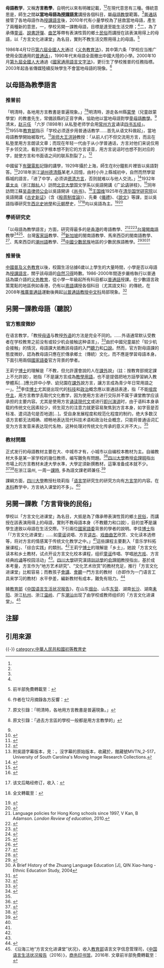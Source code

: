 {{noteTA
|1=zh-cn:本科; zh-tw:大學部; zh-hk:本科
}}
'''母語教学'''，又稱'''方言教學'''，自明代以來有明確記載，<ref name="2013江巧珍"/><ref name="普通话要继续推广"/>在現代意思有三種。傳統意思是，師生之間'''以當地母語為[[授課語言|授課語言]]'''講授各個科目，屬[[母語教學|母語教學]]範籌。<ref name="李佳2017也论"/>[[普通話|普通話]]接管了各地母語作為[[授課語言|授課語言]]後，2010年代有小量學校為了拯救當地母語，產生了兩種新的意思，一，學校另開一課教母語，目標是達至能生活交際；<ref name="李佳2017也论"/>二，為了承傳[[童谣|童谣]]、[[說書|說書]][[評彈|評彈]]、[[曲艺|曲艺]]等帶有表演性質的鄉土[[民俗|民俗]]而講授在該表演用得上的母語，以「方言文化进课堂」為名目，實則不教生活交際用得上的母語。<ref name="李佳2017也论">{{cite journal|title=也论“方言文化进课堂”|journal=《语言文字应用》|date=2017|issue=2|author=李佳|url=http://www.cqvip.com/qk/80549x/201702/672305375.html|publisher=[[中华人民共和国教育部|中华人民共和国教育部]]语言文字应用研究所|access-date=2020-09-05|archive-date=2017-10-05|archive-url=https://web.archive.org/web/20171005094019/http://www.cqvip.com/QK/80549X/201702/672305375.html|dead-url=no}} 前半部免費轉載至：{{cite news|title=李佳:也论“方言文化进课堂”(摘编)|date=2018-02-28|author=|publisher=[[微信公眾號|微信公眾號]]中国语情|url=http://www.ikeyvol.com/type-3/40746297.htm|archiveurl=https://web.archive.org/web/20191026114420/http://www.ikeyvol.com/type-3/40746297.htm|archivedate=2019-10-26|accessdate=2020-09-05|dead-url=no}}</ref>

1986年4月12日[[第六届全国人民代表大会|第六屆全國人大]]通过《[[中华人民共和国义务教育法|义务教育法]]》，其中第六条「学校应当推广使用全国通用的[[普通话|普通话]]」，1990年代末母語全面撤出中國大陸的小學。2000年10月[[第九屆全國人大|第九屆全國人大]]通過《[[國家通用語言文字法|國家通用語言文字法]]》，更衍生了學校推普的任務指標。2003年起各省傳媒陸續反映學生不會當地母語的現像。<ref>{{cite news|title=粤语衰落谁之过？|date=2003-10|work=[[新華網|新華網]]、[[金羊网|金羊网]]、[[南方網|南方網]]等一稿多投|last=李中|quote=在广东推广普通话，好不好？当然好！可是，别把推广普通话变成扼杀广东话。千年来的粤人说广东话，为了各种需要，广东人也需要跟外地交流沟通、也需要说普通话，可是，别逼我们只说普通话。也许我到上海时，希望能与对方用普通话沟通已经可以，但我们从来不去设想上海人之间用普通话沟通，因为那不关我的事。}} 作者在12月摘錄各方反響：{{cite news|title=[讨论] 粤语衰落谁之过？|publisher=湘里妹子|date=2003-12-04|author=|url=http://www.xlmz.net/forum/forum.php?mod=viewthread&tid=2523&extra=page%3D1|archiveurl=https://web.archive.org/web/20201006092827/http://www.xlmz.net/forum/forum.php?mod=viewthread&tid=2523&extra=page%3D1|archivedate=2020-10-06|accessdate=2020-11-23|dead-url=no}}</ref>

==以母語為教學語言==

{{Chinese languages in society}}
===推普前===
「明清時，各地用方言教書是普遍現象。」<ref name="2013江巧珍">{{cite journal|title=徽语区方言的特点与成因初探|journal=《黄山学院学报》|page=50-53|date=2003年11月|issue=4|last1=江巧珍|last2=孫承平|url=|archiveurl=|archivedate=}} 原文引錄：「明清時，各地用方言教書是普遍現象。」</ref><ref name="普通话要继续推广">{{cite journal|title=普通话要继续推广|journal=《[[语文建设|语文建设]]》|date=1963|issue=9|author=基达|url=http://www.cqvip.com/qk/81729x/196309/89877483495754514857484849.html|7=|access-date=2020-09-28|archive-date=2020-09-26|archive-url=https://web.archive.org/web/20200926011755/https://kxlogo.knet.cn/seallogo.dll?sn=e14032650010147566bo5t000000&size=4|dead-url=no}} 原文引錄：「過去方言區的學校一般都是用方言教學的」</ref>明清時，游走各州縣[[蒙學|蒙學]]（兒童啟蒙學堂）的教書先生，常備該縣的正音字典，協助他以當地母語對學童[[母語教學|母語教學]]。<ref name="2013江巧珍"/>清末，[[赵元任|赵元任]] 「六岁 (1898年) 从私塾老师学会用[[常州方言|常州方言]]诵读[[四书五经|四书五经]]」。<ref>{{cite news|title=方言大师赵元任|newspaper=[[清华大学|清华大学]]新闻网-轉自[[中華讀書報|中華讀書報]]|date=2001-08-15|last=冯爱珍|first=|url=https://news.tsinghua.edu.cn/info/1384/48912.htm|archiveurl=https://web.archive.org/web/20210216130852/https://news.tsinghua.edu.cn/info/1384/48912.htm|archivedate=2021-02-16|accessdate=2021-03-08|dead-url=no}}</ref>1955年[[中華人民共和國教育部|教育部]]指示「学校必须逐步用普通话教学……首先从语文科做起」，當地母語教學開始被取代。<ref>{{cite news|title=教育部关于在中小学和各级师范学校大力推广普通话的指示（1955年11月17日）|publisher=中國教育部|date=1955-11-17|author=|url=http://pth.gzhu.edu.cn/info/1030/1456.htm|archiveurl=https://web.archive.org/web/20200923130344/http://pth.gzhu.edu.cn/info/1030/1456.htm|archivedate=2020-09-23|accessdate=2020-09-23|dead-url=no}}</ref>[[浙师大|浙师大]][[王洪钟_(1968年)|王洪钟]]教授：「从前人们不但交流用方言，而且在私塾里用方言朗读文章；而现在年轻一代由于从小学普通话，方言对他们来说仅用于乡邻交流，看到汉字根本想不到它的方言读音，用方言说话时也想不到对应的字，就使方言和书面语之间的联系割裂了」。<ref>{{cite news|title=竞选者最年长者85岁 “老金华”竞选方言发音人火暴|newspaper=金华新闻网|last1=金璐|last2=林楚依|date=2012-07-25|url=https://zjnews.zjol.com.cn/system/2012/07/25/018683190.shtml|7=|accessdate=2021-05-11|archive-date=2021-02-16|archive-url=https://web.archive.org/web/20210216125140/https://zjnews.zjol.com.cn/system/2012/07/25/018683190.shtml|dead-url=no}}</ref>

中國留下[[有聲電影|有聲電影]]記錄的講學，1929年攝於上海，師生在8分鐘影片裡皆以吳語對答。<ref>附吳語字幕版本，見：{{cite news|title=三好学生陈仙娥（1929年）|publisher=bilibili網站|date=|author=|url=https://www.bilibili.com/video/BV1gJ411B7Ab|accessdate=2020-09-21|archive-date=2020-10-18|archive-url=https://web.archive.org/web/20201018140847/https://www.bilibili.com/video/BV1gJ411B7Ab|dead-url=no}}。沒字幕的原始版本，收藏於{{cite news|title=Chinese school- Chinese Children Sing Their Lessons|publisher=Fox Movietone News Story|date=1929-03-14|author=|url=https://digital.tcl.sc.edu/digital/collection/MVTN/id/6477/|accessdate=2020-09-21|archive-date=2020-10-18|archive-url=https://web.archive.org/web/20201018143047/https://digital.tcl.sc.edu/digital/collection/MVTN/id/6477/|dead-url=no}}，館藏號MVTN_2-517，University of South Carolina's Moving Image Research Collections.</ref>2018年浙江[[湖州市|湖州]][[德清縣|德清縣]]某老人回憶，由村小升上縣城初中，自然而然學習縣城的語言，「进了中学，必须讲[[德清方言|德清方言]]，否则就难以与他人交流。」<ref name="浙江日报20180410">{{cite news|title=你能听懂几种方言|date=2018-04-10|work=[[德清新聞|德清新聞]]|publisher=[[德清县广播电视台|德清县广播电视台]]|page=第6頁|url=http://dqxw.yunpaper.cn/Article/index/aid/3717877.html|archiveurl=https://web.archive.org/web/20210130061438/http://dqxw.yunpaper.cn/Article/index/aid/3717877.html|archivedate=2021-01-30|accessdate=2021-02-01|dead-url=no}}</ref>1932年[[章太炎|章太炎]]（浙江[[餘杭|餘杭]]人）訪問[[北京大學|北京大學]]国文学系以吳語開講《广[[论语|论语]]骈枝》，<ref>{{cite journal|last=桑兵|title=章太炎晚年北游讲学的文化象征|journal= 《历史研究》|date=2002|issue=4|}}</ref>同年訪問江蘇[[吴县律师公会|吴县律师公会]]以吳語開讲《[[尚书_(书)|尚书]]》。<ref>{{cite journal|last=桑兵|title=章太炎晚年北游讲学的文化象征|journal=《历史研究》|date=2002|issue=4|page=註釋第5-6條|url=https://www.douban.com/group/topic/48864036/|archiveurl=https://web.archive.org/web/20210216122615/https://www.douban.com/group/topic/48864036/|archivedate=2021-02-16|access-date=2021-03-15|dead-url=no}}</ref>[[王国维|王国维]]1925年在[[清华国学研究院|清华国学研究院]]以吳語開講《[[古史新证|古史新证]]》（含《[[殷周制度論|殷周制度論]]》）、先秦《[[儀禮|儀禮]]》、《[[說文|說文]]》等課，並以吳語指導研究生[[西北史地學|西北史地學]]和[[元朝|元朝]]歷史，<ref>{{cite book|chapter=〈王国维之生平、学行与文化精神〉|last=彭华|chapter-url=http://web.archive.org/web/20200812212253/https://www.rujiazg.com/article/2359|editor=舒大刚|title=《儒藏论坛: 第四辑》|location=成都|publisher=巴蜀书社|date=2009年12月|ISBN=9787807525554|access-date=2021-04-13|archive-date=2020-08-12|archive-url=https://web.archive.org/web/20200812212253/https://www.rujiazg.com/article/2359}} 该文后略经修订，收入：{{cite book|title=《王国维儒学论集》|publisher=四川大学出版社|date=2010年11月|location=成都|editor=彭华|page=「代前言」頁}}</ref><ref>{{cite book|chapter=王国维与清华国学研究院|title=《清华人物志（一）》|editor=清华大学校史组|publisher=[[清华大学出版社|清华大学出版社]]|date=1983年|last=孙敦恒}} 全文轉載至：{{cite web|title=王国维与清华国学研究院|date=2011-04-08|url=https://www.edu.cn/edu/gao_deng/zhuan_ti/Tsinghua100/dashi/201104/t20110408_598454.shtml|work=中國教育網|archiveurl=https://web.archive.org/web/20210217145632/https://www.edu.cn/edu/gao_deng/zhuan_ti/Tsinghua100/dashi/201104/t20110408_598454.shtml|archivedate=2021-02-17|access-date=2021-05-04|dead-url=no}}</ref>均以吳語為主。<ref>{{cite news|title=倾听海宁之声—走近海宁方言|newspaper=[[浙江财经大学东方学院|浙江财经大学东方学院]]|date=2013-06-20|last=|first=|url=https://www.zufedfc.edu.cn/info/1023/2004.htm|archiveurl=https://web.archive.org/web/20210216041030/https://www.zufedfc.edu.cn/info/1023/2004.htm|archivedate=2021-02-16|quote=在讲到海宁名人和方言的部分时，姚若丰老师着重向大家介绍了[[王国维|王国维]]、[[章克标|章克标]]、[[胡明扬|胡明扬]]和[[徐志摩|徐志摩]]，和大家分享了很多这些名人与[[海宁方言|海宁方言]]间的趣事。任教清华之时，王国维先生的授课以海宁方言为主|accessdate=2021-04-06|dead-url=no}}</ref><ref>{{cite av media|title=王国维的学术三境界（謄稿）|publisher=[[中國中央電視台科教頻道|央視科教頻道]]《[[百家講壇|百家講壇]]》|date=2004-11-05|people=[[姚淦铭|姚淦铭]]（講者）|first=|url=http://blog.sina.com.cn/s/blog_16e6a344c0102y1e0.html|archiveurl=https://archive.today/20210216041635/http://blog.sina.com.cn/s/blog_16e6a344c0102y1e0.html|archivedate=2021-02-16|access-date=2021-04-20}}{{Wayback|url=http://blog.sina.com.cn/s/blog_16e6a344c0102y1e0.html |date=20210422161157 }}</ref>

===學術研究史===
「以母語為教學語言」方面，研究得最多的是[[香港|香港]]的粵語教學、<ref>Language policies for Hong Kong schools since 1997, V Kan, B Adamson. ''London Review of education'', 2010.</ref><ref>{{cite journal|url=https://dialnet.unirioja.es/descarga/articulo/3745508.pdf|title=Marching on a long road: A review of the effectiveness of the mother-tongue education policy in post-colonial Hong Kong|first1=VWK|last1=Li|first2=SE |last2=Majhanovich|journal=Education and Learning Research|date=2010}}</ref><ref>{{cite book|title=香港幼兒口語發展 第二版|publisher=[[香港大學出版社|香港大學出版社]]|date=2014|editor=謝錫金|url=https://hkupress.hku.hk/pro/con/219.pdf|archiveurl=https://web.archive.org/web/20210222144723/https://hkupress.hku.hk/pro/con/219.pdf|ISBN=978-988-8208-12-8|archivedate=2021-02-22|access-date=2021-02-22|dead-url=no}}</ref>[[台灣閩南語|台灣閩南語]]教學<ref>{{cite journal|title=國小台語課程漢字教學之研究|last=林淑期|journal=[[國立臺北教育大學|國立臺北教育大學]]台灣文化研究所碩士論文|url=https://ndltd.ncl.edu.tw/cgi-bin/gs32/gsweb.cgi/login?o=dnclcdr&s=id="098NTPTC625009"|date=2010}}</ref><ref>{{cite journal|title=國民小學教師閩南語教學態度之研究|last=吳宗立|last2=陳惠萍|journal=《國民教育研究集刊》|volume=13|page=209-230|url=http://ntcuir.ntcu.edu.tw/bitstream/987654321/5655/2/341.pdf|date=2005|access-date=2021-05-25|archive-date=2021-05-25|archive-url=https://web.archive.org/web/20210525175603/http://ntcuir.ntcu.edu.tw/bitstream/987654321/5655/2/341.pdf|dead-url=no}}</ref>、台灣[[客家話|客家話]]教學、<ref>{{cite journal|title=Taiwanese Hakka teachers’ views and experience on Heritage Language Instruction and Education|journal=Language Society and Culture|date=2011|issue=32|last=Hsieh|first=Hsiu-Mei|last2=Field|first2=Sherry L.|url=https://aaref.com.au/wp-content/uploads/2018/05/32-06.pdf|archiveurl=https://web.archive.org/web/20190305211613/https://aaref.com.au/wp-content/uploads/2018/05/32-06.pdf|archivedate=2019-03-05|access-date=2021-02-08|dead-url=no}}</ref>[[新加坡|新加坡]]的閩南語教學、馬來西亞的閩南語教學、<ref>{{cite journal|title=Shift in language policy in Malaysia: Unravelling reasons for change, conflict and compromise in mother-tongue education|first=Saran Kaur|last=Gill|journal=AILA Review|volume=20|issue=1|date=2007}}</ref>、馬來西亞的[[潮州語|潮州語]]教學、<ref name="杨金川2019b">{{cite book|chapter=战前韩江学校发展缩影：从《创校缘起（1919）》到《募捐缘起（1939）》的宣言|last=杨金川|title=《百年韩江与潮州：学术论文集》|editor=黄美冰（副校長）|location=檳城|publisher=[[韩江传媒大学学院|韩江传媒大学学院]]|date=2019年8月|page=|ISBN=978-967-17212-1-6|url=https://hcu.edu.my/admin/gallery/journal/8/pdf/8_1572857305_5dbfe5d957ea6.pdf|archiveurl=https://web.archive.org/web/20210505045304/https://hcu.edu.my/admin/gallery/journal/8/pdf/8_1572857305_5dbfe5d957ea6.pdf|archivedate=2021-05-05|access-date=2021-06-22|dead-url=no}}</ref>[[中國少數民族|中國少數民族]]地區的少數民族語教學。<ref>{{cite news|title=Mother tongue and bilingual minority education in China|first=Linda T.H.|last=Tsung|first2=Ken|last2=Cruickshank|date=2009|volume=12|issue=5|journal=International Journal of Bilingual Education and Bilingualism}}</ref><ref>A Brief History of the Zhuang Language Education [J], QIN Xiao-hang - Ethnic Education Study, 2004</ref><ref>{{cite journal|title=China's bilingual education policy and current use of Miao in schools|first=Shuang|last=Zhang|journal=Chinese Education & Society|date=2008|volume=41|issue=6}}</ref>

===推普後===
[[中華人民共和國義務教育|中國普及义务教育]]以後，校園生活佔據6歲以上學生的大量時間，小學是否以母語為[[授課語言|授課語言]]，關乎該母語的[[语言习得|自然习得]]時數。1986-2000年間逐步嚴格執行以普通話為媒介語的[[义务教育|义务教育]]，從小學一年級起所有科目都以[[普通話|普通話]]授課。在少數語言政策寛鬆的地區例如香港，仍有以[[粵語|粵語]]講授各個科目（尤其語文科）的傳統，在2008年[[推廣普通話|推廣普通話]]運動後興起[[以普通話教授中文科|以普通話教授中文科]]局部現象。<ref name="=對「用普通話教中文」的反思">{{Cite paper |title=對「用普通話教中文」的反思 |author=[[香港中文大學教育學院|香港中文大學教育學院]]|url=http://www.fed.cuhk.edu.hk/~pth/doc/pmi0809autumn_passage_12.doc |year=2008-09 |access-date=2018-10-07 |archive-date=2018-10-07 |archive-url=https://web.archive.org/web/20181007223121/http://www.fed.cuhk.edu.hk/~pth/doc/pmi0809autumn_passage_12.doc |dead-url=no }}</ref>

==另開一課教母語（聽說）==
===官方態度微妙===

在语言教学，「教授[[母语|母语]]与教授[[外语|外语]]的方法是完全不同的。……外语通常默认受教者在学校教育之前没有或较少机会接触这种语言」，<ref>{{cite journal|title=尴尬的“母语”：蒙古族双语教育实践与教育选择 ---前郭尔罗斯蒙古自治县蒙古族中学的个案研究|journal=《民族社会学研究通讯》|date=2014年2月15日|issue=153|publisher=[[中国社会与发展研究中心|中国社会与发展研究中心]]|author=欧登草娃|url=http://www.shehui.pku.edu.cn/upload/editor/file/20170426/20170426144614_9728.pdf|8=|archiveurl=https://web.archive.org/web/20201015014222/http://www.shehui.pku.edu.cn/upload/editor/file/20170426/20170426144614_9728.pdf|archivedate=2020年10月15日|access-date=2020年10月12日|dead-url=no}}</ref>由於中國兒童屬於「较少机会接触」的情況，母語課大抵教該母語的入門[[聽力|聽力]]和[[口說|口說]]。然而，官方對母語課的態度微妙，認為教母語只應在於傳承鄉土（傳統）文化，而不應是學習母語本身。下面引用兩個[[國家語委|國家語委]]官方背景的學者。

王莉宁[[博士|博士]]{{notetag|name=NoteA|1=王莉寧，1981年生，<ref>{{cite news|title=王莉宁|date=2015-06-25|author=|publisher=[[中国社会科学网|中国社会科学网]]|url=http://scho.cssn.cn/xr/xr_xrf/xr_xrrw/201506/t20150625_2048226.shtml|archiveurl=https://web.archive.org/web/20150928125202/http://scho.cssn.cn/xr/xr_xrf/xr_xrrw/201506/t20150625_2048226.shtml|archivedate=2015-09-28|accessdate=2020-09-05|dead-url=no}}</ref>廣西[[南寧|南寧]]人，母語[[南寧話|南寧話]]。<ref>{{cite news|title=你还会说家乡话吗？代际传承断裂，方言濒危|date=2020-07-06|author=杜玮|publisher=[[中國新聞周刊|中國新聞周刊]]|url=http://news.inewsweek.cn/life/2020-07-06/9771.shtml|archiveurl=https://web.archive.org/web/20200905152213/http://news.inewsweek.cn/life/2020-07-06/9771.shtml|archivedate=2020-09-05|accessdate=2020-09-05|dead-url=no}} 又轉載至{{cite news|title=你还会说家乡话吗？代际传承断裂，方言濒危|date=2020-07-26|author=|publisher=腾讯新闻客户端自媒体|url=https://new.qq.com/omn/20200726/20200726A0IEO600.html|archiveurl=https://web.archive.org/web/20200905152049/https://new.qq.com/omn/20200726/20200726A0IEO600.html|archivedate=2020-09-05|accessdate=2020-09-05|dead-url=no}}</ref>[[國家語委|國家語委]]下轄科研機構[[北京语言大学|北京语言大学中国语言资源保护研究中心]]副研究員。<ref>{{cite news|title=王莉宁(研究员)|date=|author=|publisher=[[北京语言大学|北京语言大学]]|url=http://faculty.blcu.edu.cn/wln/zh_CN/index.htm|archiveurl=https://web.archive.org/web/20200905151726/http://faculty.blcu.edu.cn/wln/zh_CN/index.htm|archivedate=2020-09-05|accessdate=2020-09-05|dead-url=no}}</ref><ref>{{cite news|title=王莉宁|date=|author=|publisher=[[中国协同创新网|中国协同创新网]]|url=http://expert.irsp.cn/resource/detail/c3dc2109-1cf8-4ffa-94a8-933072de4042|archiveurl=https://web.archive.org/web/20200905151803/http://expert.irsp.cn/resource/detail/c3dc2109-1cf8-4ffa-94a8-933072de4042|archivedate=2020-09-05|accessdate=2020-09-05|dead-url=no}}</ref>}}的理解是「不教，但允許還會說的人在[[課外|課外]]說」（註：按教育部規定課上不允許說），她指「不是讓方言成為[[授課語言|教學用語]]，也不是提倡把地方話學習納入教學體系[...]應允許中小學、幼兒園在[[課外|課外]]說方言，讓方言成為青少年日常用語之一」。<ref name="光明20161016">{{cite news|title=让校园适度拥有方言时空|date=2016年10月16日07版|author=王莉宁|publisher=《[[光明日报|光明日报]]》|url=http://epaper.gmw.cn/gmrb/html/2016-10/16/nw.D110000gmrb_20161016_5-07.htm|archiveurl=https://web.archive.org/web/20200905143002/http://epaper.gmw.cn/gmrb/html/2016-10/16/nw.D110000gmrb_20161016_5-07.htm|archivedate=2020-09-05|accessdate=2020-09-05|dead-url=no}}</ref>李佳[[博士|博士]]{{noteTag|name=NoteB|1=李佳，1981年生，遼寧[[鞍山|鞍山]]人。[[國家語委|國家語委]]下轄科研機構[[武汉大学|武汉大学中国语情与社会发展研究中心]]研究員。<ref>{{cite news|title=李佳|date=2015-02-04|author=|publisher=武汉大学中国语情与社会发展研究中心|url=http://ling.whu.edu.cn/zhongxingaikuang/yanjiuduiwu/2015-01-26/771.html|archiveurl=https://web.archive.org/web/20200905111256/http://ling.whu.edu.cn/zhongxingaikuang/yanjiuduiwu/2015-01-26/771.html|archivedate=2020-09-05|accessdate=2020-09-05|dead-url=no}}</ref>
}}尤其提出现代的[[科技|科技]]和[[政治|政治]]概念應以普通話表達，指「不能[[喧宾夺主|喧宾夺主]]，用方言教学去取代文化教学，因为使用方言进行交际并不属于课堂教学应该承担的主要内容。尤其是使用方言[[诵读|诵读]][[现代白話文|現代文]]或进行[[即兴演讲|即兴演讲]]时，由于语料本身承载的传统文化因素较少，师生双方的注意力就更容易聚焦到方言本身，如字音是否标准、遣词造句是否地道[...]。受自身发展程度和规范化程度的制约，绝大多数汉语方言都无法精确、顺畅地表达现代科技术语和政治社会概念，只能将普通话词汇变为方言发音来表达现代名物，这种处理对传统文化传承的意义并不大」。<ref name="李佳2017也论"/>

===教材問題===
正式发行的母語教材主要在大、中城市才有，小城市以自编校本教材为主。自编教材大多是某一家学校的幾位教师，编写難免有問題。<ref name="黄晓东2018">{{cite journal|title=浙江省方言文化教育：现状、问题及展望|journal=《文化遗产》|date=2018|issue=3|author=黄晓东|url=http://nantonghua.net/archives/7255/黄晓东：方言教育的现状、问题及展望/|archiveurl=https://web.archive.org/web/20200921152242/http://nantonghua.net/archives/7255/%E9%BB%84%E6%99%93%E4%B8%9C%EF%BC%9A%E6%96%B9%E8%A8%80%E6%95%99%E8%82%B2%E7%9A%84%E7%8E%B0%E7%8A%B6%E3%80%81%E9%97%AE%E9%A2%98%E5%8F%8A%E5%B1%95%E6%9C%9B/|archivedate=2020-09-21|access-date=2020-12-12|dead-url=no}}</ref>[[四川大學|四川大學]]教授[[俞理明|俞理明]]{{noteTag|name=NoteC|1=俞理明，1952年11月生于[[上海|上海]]，<ref>{{cite news|title=俞理明文集|publisher=語思|date=|issue=|author=|url=http://www.confuchina.com/ys/wenji/YuLiming.htm|archiveurl=https://web.archive.org/web/20090106235322/http://www.confuchina.com/ys/wenji/YuLiming.htm|archivedate=2009-01-06|accessdate=2020-09-10|dead-url=no}}</ref>祖籍浙江[[宁波|宁波]]。主要研究[[六朝|六朝]][[佛經|佛經]]的中古漢語[[訓詁|訓詁]]。<ref>{{cite news|title=俞理明|publisher=四川大学文学与新闻学院>师资阵容|date=2019-03-06|author=|url=http://lj.scu.edu.cn/info/1105/3226.htm|archiveurl=https://web.archive.org/web/20200910095705/http://lj.scu.edu.cn/info/1105/3226.htm|archivedate=2020-09-10|accessdate=2020-09-10|dead-url=no}}</ref>}}指出市場上的方言教材未達大學水準，大學定須新撰教材，這筆准备成本就不少。<ref name="成都商报20170606">{{cite news|title=高校教师论文称 成都高校有必要开展方言课程选修|publisher=（轉自[[成都商报|成都商报]]）|date=2017-06-06|issue=|author=王垚,周霖|url=http://scnews.newssc.org/system/20170606/000785424.html|archiveurl=https://web.archive.org/web/20170617223413/http://scnews.newssc.org/system/20170606/000785424.html|archivedate=2017-06-17|accessdate=2020-09-10|dead-url=no}}</ref><ref>{{cite news|title=不让乡音变乡愁，“语文教学引入方言”你咋看|newspaper=——轉自[[潇湘晨报|潇湘晨报]]|date=2019-09-15|last=肖竹|first=|url=https://zj.zjol.com.cn/news/1287803.html|archiveurl=https://web.archive.org/web/20210211012751/https://zj.zjol.com.cn/news/1287803.html|archivedate=2021-02-11|accessdate=2021-02-15|dead-url=no}}</ref>在浙江温州, 一周一[[課時|課時]], 多為語文課老師兼任.<ref>{{cite journal|date=2020|title=小学生方言能力培养研究——以温州小学地方课程《话说温州》为例|last=陈敏|url=https://www.chinaqikan.com/thesis/view/4924991|archiveurl=https://web.archive.org/web/20201224011954/https://www.chinaqikan.com/thesis/view/4924991|archivedate=2020-12-24|journal=|access-date=2021-01-04|dead-url=no}}</ref>

課綱方面，[[四川大學|四川大學]]教授杜晓莉{{noteTag|杜晓莉，女，四川[[广安|广安]]人。<ref>{{cite news|title=杜晓莉|publisher=四川大学文学与新闻学院>师资阵容|date=2019-02-28|url=http://lj.scu.edu.cn/info/1108/3325.htm|archiveurl=https://web.archive.org/web/20200910014004/http://lj.scu.edu.cn/info/1108/3325.htm|archivedate=2020-09-10|accessdate=2020-09-10|dead-url=no}}</ref><ref>{{cite news|title=“2015年暑假华文教师证书培训班”在老挝中文学校开班|publisher=ITA国际汉语教师协会|date=2015-08-25|author=|url=http://www.itact.com.cn/hyzx/2015/0825/4872.html|archiveurl=https://archive.today/20200910095713/http://www.itact.com.cn/hyzx/2015/0825/4872.html|archivedate=2020-09-10|accessdate=2020-09-10|dead-url=no}}</ref>
}}指「[[语言学|语言学]]研究生的研究方向有[[方言学|方言学]]的内容。在[[本科|本科]]教学中，方言纳入课堂的不多」。<ref name="成都商报20170606"/>

==另開一課教「方言背後的民俗」==
學校以「方言文化进课堂」為名目，大抵是為了傳承帶表演性質的鄉土[[民俗|民俗]]，而講授在該表演用得上的母語，實則不教母語本身（不教聽力和口說），目的並'''不'''是讓學生達致以母語在生活交際。下引兩位[[國家語委|國家語委]]背景的學者的說明。李佳[[博士|博士]]{{noteTag|name=NoteB}}指「『方言文化进课堂』……如[[童谣|童谣]]说唱、方言[[評書|讲古]]{{noteTag|[[蘇州評話|蘇州評話]]、[[揚州評話|揚州評話]]、[[北京評書|北京評書]]、[[浦東說書|浦東說書]]、[[湖北評書|湖北評書]]、[[四川評書|四川評書]]等}}、[[戏曲|戏曲]][[曲艺|曲艺]]欣赏{{noteTag|[[湖南漁鼓|湖南漁鼓]]、[[山東琴書|山東琴書]]、[[蘇州彈詞|蘇州彈詞]]等}}、文化读本选修等，将对方言的情感寓于传统文化教学之中。」<ref name="李佳2017也论"/>這些課程主要劃入「音乐学科拓展课程」、「综合实践」的類別。<ref name="黄晓东2018"/>王莉宁[[博士|博士]]{{notetag|name=NoteA}}的理解是「乡土」，她說「方言文化读本和乡土教材，试点开设方言文化校本课程，组织[[童谣|童谣]]传唱、学唱[[戲曲|地方戏]]、方言经典[[吟诵|吟诵]]等校园活动」<ref name="光明20161016"/>。[[四川大學|四川大學]]研究漢語[[訓詁學|訓詁學]]的[[俞理明|俞理明]]教授{{noteTag|name=NoteC}}指出，基於成本考量，方言作为“地方艺术研究”、“文化艺术欣赏”的教材充足，推行「方言文化进课堂」比較容易；而教孩子[[聽力|會講]]、[[口说|會聽]]一門方言的教材 （亦即作为一门语言工具来学习的教材）水平參差，編新教材有成本，難免有阻力。<ref name="成都商报20190521">{{cite news|title=学普通话怕学成川普 四川娃娃到底该教哪种话？|date=2019-05-21|author=颜雪|publisher=[[四川新聞網|四川新聞網]]（轉自[[成都商报|成都商报]]-[[红星新闻|红星新闻]]）|url=https://www.scol.com.cn/sjbtt/201905/56984420.html|archiveurl=https://web.archive.org/web/20200905081314/https://www.scol.com.cn/sjbtt/201905/56984420.html|archivedate=2020-09-05|accessdate=2020-09-05|dead-url=no}}</ref>

據[[中華人民共和國教育部|教育部]]《[[中国语言生活状况报告|中国语言生活状况报告]]》，在山东[[烟台|烟台]]、山东[[东营|东营]]、湖南[[长沙|长沙]]、湖南[[耒阳|耒阳]]、浙江[[杭州|杭州]]、浙江[[温岭|温岭]]、广东[[潮汕地區|潮汕]]出现了由学校或教师组织的「方言文化进课堂」。<ref name="李佳2016沿海三地">《沿海三地“方言文化进课堂”状况》，收入[[中華人民共和國教育部|教育部]]语言文字信息管理司，《[[中国语言生活状况报告|中国语言生活状况报告]]（2016）》，[[商务印书馆|商务印书馆]]，2016年. 文章前半部免費轉載至：{{cite news|title=李佳:沿海三地“方言文化进课堂”状况述要|date=2018-04-10|author=|publisher=[[微信公眾號|微信公眾號]]中国语情|url=http://www.ikeyvol.com/type-1/44322563.htm|archiveurl=https://web.archive.org/web/20200905122141/http://www.ikeyvol.com/type-1/44322563.htm|archivedate=2020-09-05|accessdate=2020-09-05|dead-url=no}}</ref>
<!-----
普遍上，中國的小學至本科程度沒有開方言課，極少數大學[[研究生院|研究生院]]的[[語言學|語言學]]專業會有選修課。<ref name="成都商报20170606"/>2012年[[全國人大|人大]][[政协|政协]]（全國至省市層面均有）有提案把「方言进课堂」。<ref>{{cite news|title=散发材料二：2012年中国语言生活状况发布稿|date=2013-06-05|author=|publisher=[[中華人民共和國教育部|中華人民共和國教育部]]官網||url=http://old.moe.gov.cn/publicfiles/business/htmlfiles/moe/s7389/201306/152829.html|archiveurl=http://web.archive.org/web/20200905072001/http://old.moe.gov.cn/publicfiles/business/htmlfiles/moe/s7389/201306/152829.html|archivedate=2020-09-05}} 收入{{cite book|title=《[[中国语言生活状况报告|中国语言生活状况报告]]（2013）》|date=2013年10月|editor=[[中華人民共和國教育部|教育部]]语言文字信息管理司（[[周庆生|周庆生]]、郭熙、侯敏、杨尔弘、何婷婷等）|publisher=[[商務印書館|商務印書館]]}}</ref>其中福建由[[福州|福州]]至[[廈門|廈門]]都有市級教育部门發起，政策力度大；[[苏州市|苏州市]]雖由教育部門發起，力度一般，以普通話、[[蘇州話|蘇州話]]、[[英語|英語]]兼顾為特色；[[上海市|上海市]]以幼儿园、学校自下而上。<ref name="李佳2016沿海三地"/>[[宁波|宁波]]、[[无锡|无锡]]、[[南京|南京]]、[[杭州|杭州]]等也有極小量學校设選修的方言课。<ref name="成都商报20190521"/>方言課列為必修，更屬罕有。<ref name="成都商报20190521">{{cite news|title=学普通话怕学成川普 四川娃娃到底该教哪种话？|date=2019-05-21|author=颜雪|publisher=[[四川新聞網|四川新聞網]]（轉自[[成都商报|成都商报]]-[[红星新闻|红星新闻]]）|url=https://www.scol.com.cn/sjbtt/201905/56984420.html|archiveurl=https://web.archive.org/web/20200905081314/https://www.scol.com.cn/sjbtt/201905/56984420.html|archivedate=2020-09-05}}</ref>

------>

==注腳==
{{notefoot|2}}

==引用來源==
{{REFLIST|2}}
{{-}}
[[category:中華人民共和國初等教育史|category:中華人民共和國初等教育史]]